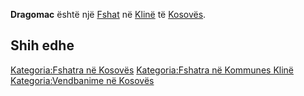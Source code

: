 {{Fshat në Kosovës
 | Emri                = Dragomac
| srp_N_name = Dragomac
| srp_N_FULL_NAME_RO = Dragomac
| srp_N_FULL_NAME_ND_RO = Dragomac
| srp_N_SORT_NAME_RG = DRAGOMAC
| srp_N_FULL_NAME_RG = Dragomac
| srp_N_FULL_NAME_ND_RG = Dragomac

 | Emri (Rasa dhanore) = 
 | Figura              = 
 | Shteti              = Kosovo
 | Komuna              = Klinë
 | Kodi postar         = 
 | Sipërfaqja          = 

 | Popullsia           = 

 | Regj. i popullsisë  = 
 | Dend. e popullsisë  = 
 | Faqja zyrtare       = 
 <!--- Koordinatat ----> 
 | Gjerësia            = 42.184167
 | Gjatësia            = 21.185833
 | Lartësia            = 
}}
'''Dragomac''' është një [[Fshat]] në [[Klinë]] të [[Kosovës]].

<!-- == Gjeografia == -->
<!-- == Historia == -->
<!-- == Demografia == -->
== Shih edhe ==
{{Komuna Klinë}}
{{Kosovo-Administrata-Cung}}

[[Kategoria:Fshatra në Kosovës]]
[[Kategoria:Fshatra në Kommunes Klinë]]
[[Kategoria:Vendbanime në Kosovës]]